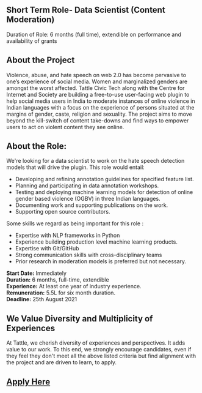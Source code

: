 ## Short Term Role- Data Scientist (Content Moderation)

Duration of Role: 6 months (full time), extendible on performance and availability of grants

## About the Project
Violence, abuse, and hate speech on web 2.0 has become pervasive to one’s experience of social media. Women and marginalized genders are amongst the worst affected.
Tattle Civic Tech along with the Centre for Internet and Society are building a free-to-use user-facing web plugin to help social media users in India to moderate instances of online violence in Indian languages with a focus on the experience of persons situated at the margins of gender, caste, religion and sexuality.  The project aims to move beyond the kill-switch of content take-downs and find ways to empower users to act on violent content they see online.

## About the Role:
We're looking for a data scientist to work on the hate speech detection models that will drive the plugin. This role would entail:
- Developing and refining annotation guidelines for specified feature list.
- Planning and participating in data annotation workshops.
- Testing and deploying machine learning models for detection of online gender based violence (OGBV) in three Indian languages.
- Documenting work and supporting publications on the work.
- Supporting open source contributors.

Some skills we regard as being important for this role : 
- Expertise with NLP frameworks in Python
- Experience building production level machine learning products.
- Expertise with Git/GitHub
- Strong communication skills with cross-disciplinary teams
- Prior research in moderation models is preferred but not necessary. 


**Start Date:** Immediately  
**Duration:** 6 months, full-time, extendible  
**Experience:** At least one year of industry experience.  
**Remuneration:** 5.5L for six month duration.  
**Deadline:** 25th August 2021

## We Value Diversity and Multiplicity of Experiences
At Tattle, we cherish diversity of experiences and perspectives. It adds value to our work. To this end, we strongly encourage candidates, even if they feel they don't meet all the above listed criteria but find alignment with the project and are driven to learn, to apply.


## [Apply Here](https://docs.google.com/forms/d/e/1FAIpQLSexBQR5-9O20UICVvVAGxmipt7xiP_wQ1R7L4AI2t59EiXCUQ/viewform?usp=sf_link)


